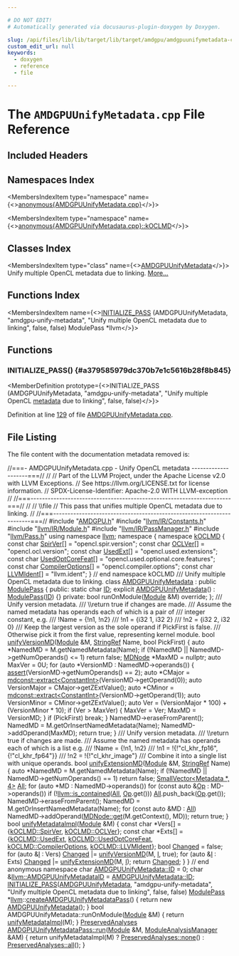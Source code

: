 ```yaml
---

# DO NOT EDIT!
# Automatically generated via docusaurus-plugin-doxygen by Doxygen.

slug: /api/files/lib/lib/target/lib/target/amdgpu/amdgpuunifymetadata-cpp
custom_edit_url: null
keywords:
  - doxygen
  - reference
  - file

---
```





# The `AMDGPUUnifyMetadata.cpp` File Reference

<DoxygenPage pluginConfig={pluginConfig}>



## Included Headers

<IncludesList>
<IncludesListItem
  filePath="AMDGPU.h"
  permalink="/docs/api/files/lib/lib/target/lib/target/amdgpu/amdgpu-h"
  isLocal="true" />
<IncludesListItem
  filePath="llvm/IR/Constants.h"
  permalink="/docs/api/files/include/include/llvm/include/llvm/ir/constants-h"
  isLocal="true" />
<IncludesListItem
  filePath="llvm/IR/Module.h"
  permalink="/docs/api/files/include/include/llvm/include/llvm/ir/module-h"
  isLocal="true" />
<IncludesListItem
  filePath="llvm/IR/PassManager.h"
  permalink="/docs/api/files/include/include/llvm/include/llvm/ir/passmanager-h"
  isLocal="true" />
<IncludesListItem
  filePath="llvm/Pass.h"
  permalink="/docs/api/files/include/include/llvm/pass-h"
  isLocal="true" />
</IncludesList>

## Namespaces Index

<MembersIndex>

<MembersIndexItem
  type="namespace"
  name={<><a href="/docs/api/namespaces/anonymous-amdgpuunifymetadata-cpp-">anonymous&#123;AMDGPUUnifyMetadata.cpp&#125;</a></>}>
</MembersIndexItem>

<MembersIndexItem
  type="namespace"
  name={<><a href="/docs/api/namespaces/anonymous-amdgpuunifymetadata-cpp-/koclmd">anonymous&#123;AMDGPUUnifyMetadata.cpp&#125;::kOCLMD</a></>}>
</MembersIndexItem>

</MembersIndex>

## Classes Index

<MembersIndex>

<MembersIndexItem
  type="class"
  name={<><a href="/docs/api/classes/anonymous-namespace-amdgpuunifymetadata-cpp-/amdgpuunifymetadata">AMDGPUUnifyMetadata</a></>}>
Unify multiple OpenCL metadata due to linking. <a href="/docs/api/classes/anonymous-namespace-amdgpuunifymetadata-cpp-/amdgpuunifymetadata/#details">More...</a>
</MembersIndexItem>

</MembersIndex>

## Functions Index

<MembersIndex>

<MembersIndexItem
  name={<><a href="#a379585979dc370b7e1c5616b28f8b845">INITIALIZE&#95;PASS</a> (AMDGPUUnifyMetadata, &quot;amdgpu-unify-metadata&quot;, &quot;Unify multiple OpenCL metadata due to linking&quot;, false, false) ModulePass &#42;llvm</>}>
</MembersIndexItem>

</MembersIndex>


<SectionDefinition>

## Functions

### INITIALIZE&#95;PASS() {#a379585979dc370b7e1c5616b28f8b845}

<MemberDefinition
  prototype={<>INITIALIZE&#95;PASS (AMDGPUUnifyMetadata, &quot;amdgpu-unify-metadata&quot;, &quot;Unify multiple OpenCL <a href="/docs/api/files/lib/lib/target/lib/target/amdgpu/amdgpuannotateuniformvalues-cpp/#a3cd36c33be3dfbc64aa6da755a47e6b1">metadata</a> due to linking&quot;, false, false)</>}>

Definition at line <a href="#l00129">129</a> of file <a href="/docs/api/files/lib/lib/target/lib/target/amdgpu/amdgpuunifymetadata-cpp">AMDGPUUnifyMetadata.cpp</a>.
</MemberDefinition>

</SectionDefinition>

## File Listing

The file content with the documentation metadata removed is:

<ProgramListing>

<Link id="l00001" /><CodeLine lineNumber="1"><Highlight kind="comment">//===- AMDGPUUnifyMetadata.cpp - Unify OpenCL metadata --------------------===//</Highlight><Highlight kind="normal"></Highlight></CodeLine>
<Link id="l00002" /><CodeLine lineNumber="2"><Highlight kind="normal"></Highlight><Highlight kind="comment">//</Highlight><Highlight kind="normal"></Highlight></CodeLine>
<Link id="l00003" /><CodeLine lineNumber="3"><Highlight kind="normal"></Highlight><Highlight kind="comment">// Part of the LLVM Project, under the Apache License v2.0 with LLVM Exceptions.</Highlight><Highlight kind="normal"></Highlight></CodeLine>
<Link id="l00004" /><CodeLine lineNumber="4"><Highlight kind="normal"></Highlight><Highlight kind="comment">// See https://llvm.org/LICENSE.txt for license information.</Highlight><Highlight kind="normal"></Highlight></CodeLine>
<Link id="l00005" /><CodeLine lineNumber="5"><Highlight kind="normal"></Highlight><Highlight kind="comment">// SPDX-License-Identifier: Apache-2.0 WITH LLVM-exception</Highlight><Highlight kind="normal"></Highlight></CodeLine>
<Link id="l00006" /><CodeLine lineNumber="6"><Highlight kind="normal"></Highlight><Highlight kind="comment">//</Highlight><Highlight kind="normal"></Highlight></CodeLine>
<Link id="l00007" /><CodeLine lineNumber="7"><Highlight kind="normal"></Highlight><Highlight kind="comment">//===----------------------------------------------------------------------===//</Highlight><Highlight kind="normal"></Highlight></CodeLine>
<Link id="l00008" /><CodeLine lineNumber="8"><Highlight kind="normal"></Highlight><Highlight kind="comment">//</Highlight><Highlight kind="normal"></Highlight></CodeLine>
<Link id="l00009" /><CodeLine lineNumber="9"><Highlight kind="normal"></Highlight><Highlight kind="comment">// \\file</Highlight><Highlight kind="normal"></Highlight></CodeLine>
<Link id="l00010" /><CodeLine lineNumber="10"><Highlight kind="normal"></Highlight><Highlight kind="comment">// This pass that unifies multiple OpenCL metadata due to linking.</Highlight><Highlight kind="normal"></Highlight></CodeLine>
<Link id="l00011" /><CodeLine lineNumber="11"><Highlight kind="normal"></Highlight><Highlight kind="comment">//</Highlight><Highlight kind="normal"></Highlight></CodeLine>
<Link id="l00012" /><CodeLine lineNumber="12"><Highlight kind="normal"></Highlight><Highlight kind="comment">//===----------------------------------------------------------------------===//</Highlight><Highlight kind="normal"></Highlight></CodeLine>
<Link id="l00013" /><CodeLine lineNumber="13"><Highlight kind="normal"></Highlight></CodeLine>
<Link id="l00014" /><CodeLine lineNumber="14"><Highlight kind="normal"></Highlight><Highlight kind="preprocessor">#include &quot;<a href="/docs/api/files/lib/lib/target/lib/target/amdgpu/amdgpu-h">AMDGPU.h</a>&quot;</Highlight><Highlight kind="normal"></Highlight></CodeLine>
<Link id="l00015" /><CodeLine lineNumber="15"><Highlight kind="normal"></Highlight><Highlight kind="preprocessor">#include &quot;<a href="/docs/api/files/include/include/llvm/include/llvm/ir/constants-h">llvm/IR/Constants.h</a>&quot;</Highlight><Highlight kind="normal"></Highlight></CodeLine>
<Link id="l00016" /><CodeLine lineNumber="16"><Highlight kind="normal"></Highlight><Highlight kind="preprocessor">#include &quot;<a href="/docs/api/files/include/include/llvm/include/llvm/ir/module-h">llvm/IR/Module.h</a>&quot;</Highlight><Highlight kind="normal"></Highlight></CodeLine>
<Link id="l00017" /><CodeLine lineNumber="17"><Highlight kind="normal"></Highlight><Highlight kind="preprocessor">#include &quot;<a href="/docs/api/files/include/include/llvm/include/llvm/ir/passmanager-h">llvm/IR/PassManager.h</a>&quot;</Highlight><Highlight kind="normal"></Highlight></CodeLine>
<Link id="l00018" /><CodeLine lineNumber="18"><Highlight kind="normal"></Highlight><Highlight kind="preprocessor">#include &quot;<a href="/docs/api/files/include/include/llvm/pass-h">llvm/Pass.h</a>&quot;</Highlight><Highlight kind="normal"></Highlight></CodeLine>
<Link id="l00019" /><CodeLine lineNumber="19"><Highlight kind="normal"></Highlight></CodeLine>
<Link id="l00020" /><CodeLine lineNumber="20"><Highlight kind="normal"></Highlight><Highlight kind="keyword">using namespace </Highlight><Highlight kind="normal"><a href="/docs/api/namespaces/llvm">llvm</a>;</Highlight></CodeLine>
<Link id="l00021" /><CodeLine lineNumber="21"><Highlight kind="normal"></Highlight></CodeLine>
<Link id="l00022" /><CodeLine lineNumber="22" lineLink="/docs/api/namespaces/anonymous-amdgpuunifymetadata-cpp-"><Highlight kind="normal"></Highlight><Highlight kind="keyword">namespace </Highlight><Highlight kind="normal">&#123;</Highlight></CodeLine>
<Link id="l00023" /><CodeLine lineNumber="23"><Highlight kind="normal"></Highlight></CodeLine>
<Link id="l00024" /><CodeLine lineNumber="24" lineLink="/docs/api/namespaces/anonymous-amdgpuunifymetadata-cpp-/koclmd"><Highlight kind="normal">  </Highlight><Highlight kind="keyword">namespace </Highlight><Highlight kind="normal"><a href="/docs/api/namespaces/anonymous-amdgpuunifymetadata-cpp-/koclmd">kOCLMD</a> &#123;</Highlight></CodeLine>
<Link id="l00025" /><CodeLine lineNumber="25"><Highlight kind="normal"></Highlight></CodeLine>
<Link id="l00026" /><CodeLine lineNumber="26" lineLink="/docs/api/namespaces/anonymous-amdgpuunifymetadata-cpp-/koclmd/#a2cd3612dc08a1e821886207ac1c8b11a"><Highlight kind="normal">    </Highlight><Highlight kind="keyword">const</Highlight><Highlight kind="normal"> </Highlight><Highlight kind="keywordtype">char</Highlight><Highlight kind="normal"> <a href="/docs/api/namespaces/anonymous-amdgpuunifymetadata-cpp-/koclmd/#a2cd3612dc08a1e821886207ac1c8b11a">SpirVer</a>&#91;&#93;            = </Highlight><Highlight kind="stringliteral">&quot;opencl.spir.version&quot;</Highlight><Highlight kind="normal">;</Highlight></CodeLine>
<Link id="l00027" /><CodeLine lineNumber="27" lineLink="/docs/api/namespaces/anonymous-amdgpuunifymetadata-cpp-/koclmd/#a58ee873753d9be926610869bdb372789"><Highlight kind="normal">    </Highlight><Highlight kind="keyword">const</Highlight><Highlight kind="normal"> </Highlight><Highlight kind="keywordtype">char</Highlight><Highlight kind="normal"> <a href="/docs/api/namespaces/anonymous-amdgpuunifymetadata-cpp-/koclmd/#a58ee873753d9be926610869bdb372789">OCLVer</a>&#91;&#93;             = </Highlight><Highlight kind="stringliteral">&quot;opencl.ocl.version&quot;</Highlight><Highlight kind="normal">;</Highlight></CodeLine>
<Link id="l00028" /><CodeLine lineNumber="28" lineLink="/docs/api/namespaces/anonymous-amdgpuunifymetadata-cpp-/koclmd/#a9218d0e3dcce571246846d808c7999d7"><Highlight kind="normal">    </Highlight><Highlight kind="keyword">const</Highlight><Highlight kind="normal"> </Highlight><Highlight kind="keywordtype">char</Highlight><Highlight kind="normal"> <a href="/docs/api/namespaces/anonymous-amdgpuunifymetadata-cpp-/koclmd/#a9218d0e3dcce571246846d808c7999d7">UsedExt</a>&#91;&#93;            = </Highlight><Highlight kind="stringliteral">&quot;opencl.used.extensions&quot;</Highlight><Highlight kind="normal">;</Highlight></CodeLine>
<Link id="l00029" /><CodeLine lineNumber="29" lineLink="/docs/api/namespaces/anonymous-amdgpuunifymetadata-cpp-/koclmd/#a6e7a391c6e7b866fcfd8f2857abff41e"><Highlight kind="normal">    </Highlight><Highlight kind="keyword">const</Highlight><Highlight kind="normal"> </Highlight><Highlight kind="keywordtype">char</Highlight><Highlight kind="normal"> <a href="/docs/api/namespaces/anonymous-amdgpuunifymetadata-cpp-/koclmd/#a6e7a391c6e7b866fcfd8f2857abff41e">UsedOptCoreFeat</a>&#91;&#93;    = </Highlight><Highlight kind="stringliteral">&quot;opencl.used.optional.core.features&quot;</Highlight><Highlight kind="normal">;</Highlight></CodeLine>
<Link id="l00030" /><CodeLine lineNumber="30" lineLink="/docs/api/namespaces/anonymous-amdgpuunifymetadata-cpp-/koclmd/#a7b13ffc4f9ce44bd46177b1402e2bad3"><Highlight kind="normal">    </Highlight><Highlight kind="keyword">const</Highlight><Highlight kind="normal"> </Highlight><Highlight kind="keywordtype">char</Highlight><Highlight kind="normal"> <a href="/docs/api/namespaces/anonymous-amdgpuunifymetadata-cpp-/koclmd/#a7b13ffc4f9ce44bd46177b1402e2bad3">CompilerOptions</a>&#91;&#93;    = </Highlight><Highlight kind="stringliteral">&quot;opencl.compiler.options&quot;</Highlight><Highlight kind="normal">;</Highlight></CodeLine>
<Link id="l00031" /><CodeLine lineNumber="31" lineLink="/docs/api/namespaces/anonymous-amdgpuunifymetadata-cpp-/koclmd/#a20434ac3c8d4c8653aa86f9b0ba22205"><Highlight kind="normal">    </Highlight><Highlight kind="keyword">const</Highlight><Highlight kind="normal"> </Highlight><Highlight kind="keywordtype">char</Highlight><Highlight kind="normal"> <a href="/docs/api/namespaces/anonymous-amdgpuunifymetadata-cpp-/koclmd/#a20434ac3c8d4c8653aa86f9b0ba22205">LLVMIdent</a>&#91;&#93;          = </Highlight><Highlight kind="stringliteral">&quot;llvm.ident&quot;</Highlight><Highlight kind="normal">;</Highlight></CodeLine>
<Link id="l00032" /><CodeLine lineNumber="32"><Highlight kind="normal"></Highlight></CodeLine>
<Link id="l00033" /><CodeLine lineNumber="33"><Highlight kind="normal">  &#125; </Highlight><Highlight kind="comment">// end namespace kOCLMD</Highlight><Highlight kind="normal"></Highlight></CodeLine>
<Link id="l00034" /><CodeLine lineNumber="34"><Highlight kind="normal"></Highlight><Highlight kind="comment"></Highlight></CodeLine>
<Link id="l00035" /><CodeLine lineNumber="35"><Highlight kind="comment">  /// Unify multiple OpenCL metadata due to linking.</Highlight><Highlight kind="normal"></Highlight></CodeLine>
<Link id="l00036" /><CodeLine lineNumber="36" lineLink="/docs/api/classes/anonymous-namespace-amdgpuunifymetadata-cpp-/amdgpuunifymetadata"><Highlight kind="normal">  </Highlight><Highlight kind="keyword">class </Highlight><Highlight kind="normal"><a href="/docs/api/classes/anonymous-namespace-amdgpuunifymetadata-cpp-/amdgpuunifymetadata/#aab2f04ef7ca67cd075763302b8cfe1ab">AMDGPUUnifyMetadata</a> : </Highlight><Highlight kind="keyword">public</Highlight><Highlight kind="normal"> <a href="/docs/api/classes/llvm/modulepass/#a723659a08d210f4f566887bda3f9f976">ModulePass</a> &#123;</Highlight></CodeLine>
<Link id="l00037" /><CodeLine lineNumber="37"><Highlight kind="normal">  </Highlight><Highlight kind="keyword">public</Highlight><Highlight kind="normal">:</Highlight></CodeLine>
<Link id="l00038" /><CodeLine lineNumber="38" lineLink="/docs/api/classes/anonymous-namespace-amdgpuunifymetadata-cpp-/amdgpuunifymetadata/#a42eb8e9023209c626f242a4afc67f9be"><Highlight kind="normal">    </Highlight><Highlight kind="keyword">static</Highlight><Highlight kind="normal"> </Highlight><Highlight kind="keywordtype">char</Highlight><Highlight kind="normal"> <a href="/docs/api/classes/anonymous-namespace-amdgpuunifymetadata-cpp-/amdgpuunifymetadata/#a42eb8e9023209c626f242a4afc67f9be">ID</a>;</Highlight></CodeLine>
<Link id="l00039" /><CodeLine lineNumber="39"><Highlight kind="normal"></Highlight></CodeLine>
<Link id="l00040" /><CodeLine lineNumber="40" lineLink="/docs/api/classes/anonymous-namespace-amdgpuunifymetadata-cpp-/amdgpuunifymetadata/#aab2f04ef7ca67cd075763302b8cfe1ab"><Highlight kind="normal">    </Highlight><Highlight kind="keyword">explicit</Highlight><Highlight kind="normal"> <a href="/docs/api/classes/anonymous-namespace-amdgpuunifymetadata-cpp-/amdgpuunifymetadata/#aab2f04ef7ca67cd075763302b8cfe1ab">AMDGPUUnifyMetadata</a>() : <a href="/docs/api/classes/llvm/modulepass/#a723659a08d210f4f566887bda3f9f976">ModulePass</a>(<a href="/docs/api/classes/anonymous-namespace-amdgpuunifymetadata-cpp-/amdgpuunifymetadata/#a42eb8e9023209c626f242a4afc67f9be">ID</a>) &#123;&#125;</Highlight></CodeLine>
<Link id="l00041" /><CodeLine lineNumber="41"><Highlight kind="normal"></Highlight></CodeLine>
<Link id="l00042" /><CodeLine lineNumber="42"><Highlight kind="normal">  </Highlight><Highlight kind="keyword">private</Highlight><Highlight kind="normal">:</Highlight></CodeLine>
<Link id="l00043" /><CodeLine lineNumber="43"><Highlight kind="normal">    </Highlight><Highlight kind="keywordtype">bool</Highlight><Highlight kind="normal"> runOnModule(<a href="/docs/api/classes/llvm/module">Module</a> &amp;M) </Highlight><Highlight kind="keyword">override</Highlight><Highlight kind="normal">;</Highlight></CodeLine>
<Link id="l00044" /><CodeLine lineNumber="44"><Highlight kind="normal">  &#125;;</Highlight></CodeLine>
<Link id="l00045" /><CodeLine lineNumber="45"><Highlight kind="normal"></Highlight><Highlight kind="comment"></Highlight></CodeLine>
<Link id="l00046" /><CodeLine lineNumber="46"><Highlight kind="comment">    /// Unify version metadata.</Highlight></CodeLine>
<Link id="l00047" /><CodeLine lineNumber="47"><Highlight kind="comment">    /// \\return true if changes are made.</Highlight></CodeLine>
<Link id="l00048" /><CodeLine lineNumber="48"><Highlight kind="comment">    /// Assume the named metadata has operands each of which is a pair of</Highlight></CodeLine>
<Link id="l00049" /><CodeLine lineNumber="49"><Highlight kind="comment">    /// integer constant, e.g.</Highlight></CodeLine>
<Link id="l00050" /><CodeLine lineNumber="50"><Highlight kind="comment">    /// !Name = &#123;!n1, !n2&#125;</Highlight></CodeLine>
<Link id="l00051" /><CodeLine lineNumber="51"><Highlight kind="comment">    /// !n1 = &#123;i32 1, i32 2&#125;</Highlight></CodeLine>
<Link id="l00052" /><CodeLine lineNumber="52"><Highlight kind="comment">    /// !n2 = &#123;i32 2, i32 0&#125;</Highlight></CodeLine>
<Link id="l00053" /><CodeLine lineNumber="53"><Highlight kind="comment">    /// Keep the largest version as the sole operand if PickFirst is false.</Highlight></CodeLine>
<Link id="l00054" /><CodeLine lineNumber="54"><Highlight kind="comment">    /// Otherwise pick it from the first value, representing kernel module.</Highlight><Highlight kind="normal"></Highlight></CodeLine>
<Link id="l00055" /><CodeLine lineNumber="55" lineLink="/docs/api/namespaces/anonymous-amdgpuunifymetadata-cpp-/#a42808949a508a2f6e635b6ae584adcd5"><Highlight kind="normal">    </Highlight><Highlight kind="keywordtype">bool</Highlight><Highlight kind="normal"> <a href="/docs/api/namespaces/anonymous-amdgpuunifymetadata-cpp-/#a42808949a508a2f6e635b6ae584adcd5">unifyVersionMD</a>(<a href="/docs/api/classes/llvm/module">Module</a> &amp;M, <a href="/docs/api/classes/llvm/stringref">StringRef</a> Name, </Highlight><Highlight kind="keywordtype">bool</Highlight><Highlight kind="normal"> PickFirst) &#123;</Highlight></CodeLine>
<Link id="l00056" /><CodeLine lineNumber="56"><Highlight kind="normal">      </Highlight><Highlight kind="keyword">auto</Highlight><Highlight kind="normal"> &#42;NamedMD = M.getNamedMetadata(Name);</Highlight></CodeLine>
<Link id="l00057" /><CodeLine lineNumber="57"><Highlight kind="normal">      </Highlight><Highlight kind="keywordflow">if</Highlight><Highlight kind="normal"> (!NamedMD || NamedMD-&gt;getNumOperands() &lt;= 1)</Highlight></CodeLine>
<Link id="l00058" /><CodeLine lineNumber="58"><Highlight kind="normal">        </Highlight><Highlight kind="keywordflow">return</Highlight><Highlight kind="normal"> </Highlight><Highlight kind="keyword">false</Highlight><Highlight kind="normal">;</Highlight></CodeLine>
<Link id="l00059" /><CodeLine lineNumber="59"><Highlight kind="normal">      <a href="/docs/api/classes/llvm/mdnode">MDNode</a> &#42;MaxMD = </Highlight><Highlight kind="keyword">nullptr</Highlight><Highlight kind="normal">;</Highlight></CodeLine>
<Link id="l00060" /><CodeLine lineNumber="60"><Highlight kind="normal">      </Highlight><Highlight kind="keyword">auto</Highlight><Highlight kind="normal"> MaxVer = 0U;</Highlight></CodeLine>
<Link id="l00061" /><CodeLine lineNumber="61"><Highlight kind="normal">      </Highlight><Highlight kind="keywordflow">for</Highlight><Highlight kind="normal"> (</Highlight><Highlight kind="keyword">auto</Highlight><Highlight kind="normal"> &#42;VersionMD : NamedMD-&gt;operands()) &#123;</Highlight></CodeLine>
<Link id="l00062" /><CodeLine lineNumber="62"><Highlight kind="normal">        <a href="/docs/api/files/lib/lib/target/lib/target/amdgpu/silowercontrolflow-cpp/#a4868c5d81c5ccc98c47aeab6244346a0">assert</a>(VersionMD-&gt;getNumOperands() == 2);</Highlight></CodeLine>
<Link id="l00063" /><CodeLine lineNumber="63"><Highlight kind="normal">        </Highlight><Highlight kind="keyword">auto</Highlight><Highlight kind="normal"> &#42;CMajor = <a href="/docs/api/namespaces/llvm/mdconst/#ad938857d6c6603847adf3a8cbe403d17">mdconst::extract&lt;ConstantInt&gt;</a>(VersionMD-&gt;getOperand(0));</Highlight></CodeLine>
<Link id="l00064" /><CodeLine lineNumber="64"><Highlight kind="normal">        </Highlight><Highlight kind="keyword">auto</Highlight><Highlight kind="normal"> VersionMajor = CMajor-&gt;getZExtValue();</Highlight></CodeLine>
<Link id="l00065" /><CodeLine lineNumber="65"><Highlight kind="normal">        </Highlight><Highlight kind="keyword">auto</Highlight><Highlight kind="normal"> &#42;CMinor = <a href="/docs/api/namespaces/llvm/mdconst/#ad938857d6c6603847adf3a8cbe403d17">mdconst::extract&lt;ConstantInt&gt;</a>(VersionMD-&gt;getOperand(1));</Highlight></CodeLine>
<Link id="l00066" /><CodeLine lineNumber="66"><Highlight kind="normal">        </Highlight><Highlight kind="keyword">auto</Highlight><Highlight kind="normal"> VersionMinor = CMinor-&gt;getZExtValue();</Highlight></CodeLine>
<Link id="l00067" /><CodeLine lineNumber="67"><Highlight kind="normal">        </Highlight><Highlight kind="keyword">auto</Highlight><Highlight kind="normal"> Ver = (VersionMajor &#42; 100) + (VersionMinor &#42; 10);</Highlight></CodeLine>
<Link id="l00068" /><CodeLine lineNumber="68"><Highlight kind="normal">        </Highlight><Highlight kind="keywordflow">if</Highlight><Highlight kind="normal"> (Ver &gt; MaxVer) &#123;</Highlight></CodeLine>
<Link id="l00069" /><CodeLine lineNumber="69"><Highlight kind="normal">          MaxVer = Ver;</Highlight></CodeLine>
<Link id="l00070" /><CodeLine lineNumber="70"><Highlight kind="normal">          MaxMD = VersionMD;</Highlight></CodeLine>
<Link id="l00071" /><CodeLine lineNumber="71"><Highlight kind="normal">        &#125;</Highlight></CodeLine>
<Link id="l00072" /><CodeLine lineNumber="72"><Highlight kind="normal">        </Highlight><Highlight kind="keywordflow">if</Highlight><Highlight kind="normal"> (PickFirst)</Highlight></CodeLine>
<Link id="l00073" /><CodeLine lineNumber="73"><Highlight kind="normal">          </Highlight><Highlight kind="keywordflow">break</Highlight><Highlight kind="normal">;</Highlight></CodeLine>
<Link id="l00074" /><CodeLine lineNumber="74"><Highlight kind="normal">      &#125;</Highlight></CodeLine>
<Link id="l00075" /><CodeLine lineNumber="75"><Highlight kind="normal">      NamedMD-&gt;eraseFromParent();</Highlight></CodeLine>
<Link id="l00076" /><CodeLine lineNumber="76"><Highlight kind="normal">      NamedMD = M.getOrInsertNamedMetadata(Name);</Highlight></CodeLine>
<Link id="l00077" /><CodeLine lineNumber="77"><Highlight kind="normal">      NamedMD-&gt;addOperand(MaxMD);</Highlight></CodeLine>
<Link id="l00078" /><CodeLine lineNumber="78"><Highlight kind="normal">      </Highlight><Highlight kind="keywordflow">return</Highlight><Highlight kind="normal"> </Highlight><Highlight kind="keyword">true</Highlight><Highlight kind="normal">;</Highlight></CodeLine>
<Link id="l00079" /><CodeLine lineNumber="79"><Highlight kind="normal">    &#125;</Highlight></CodeLine>
<Link id="l00080" /><CodeLine lineNumber="80"><Highlight kind="normal"></Highlight><Highlight kind="comment"></Highlight></CodeLine>
<Link id="l00081" /><CodeLine lineNumber="81"><Highlight kind="comment">  /// Unify version metadata.</Highlight></CodeLine>
<Link id="l00082" /><CodeLine lineNumber="82"><Highlight kind="comment">  /// \\return true if changes are made.</Highlight></CodeLine>
<Link id="l00083" /><CodeLine lineNumber="83"><Highlight kind="comment">  /// Assume the named metadata has operands each of which is a list e.g.</Highlight></CodeLine>
<Link id="l00084" /><CodeLine lineNumber="84"><Highlight kind="comment">  /// !Name = &#123;!n1, !n2&#125;</Highlight></CodeLine>
<Link id="l00085" /><CodeLine lineNumber="85"><Highlight kind="comment">  /// !n1 = !&#123;!&quot;cl&#95;khr&#95;fp16&quot;, &#123;!&quot;cl&#95;khr&#95;fp64&quot;&#125;&#125;</Highlight></CodeLine>
<Link id="l00086" /><CodeLine lineNumber="86"><Highlight kind="comment">  /// !n2 = !&#123;!&quot;cl&#95;khr&#95;image&quot;&#125;</Highlight></CodeLine>
<Link id="l00087" /><CodeLine lineNumber="87"><Highlight kind="comment">  /// Combine it into a single list with unique operands.</Highlight><Highlight kind="normal"></Highlight></CodeLine>
<Link id="l00088" /><CodeLine lineNumber="88" lineLink="/docs/api/namespaces/anonymous-amdgpuunifymetadata-cpp-/#afe1326abb7803c9088d08b7348c8b5e6"><Highlight kind="normal">  </Highlight><Highlight kind="keywordtype">bool</Highlight><Highlight kind="normal"> <a href="/docs/api/namespaces/anonymous-amdgpuunifymetadata-cpp-/#afe1326abb7803c9088d08b7348c8b5e6">unifyExtensionMD</a>(<a href="/docs/api/classes/llvm/module">Module</a> &amp;M, <a href="/docs/api/classes/llvm/stringref">StringRef</a> Name) &#123;</Highlight></CodeLine>
<Link id="l00089" /><CodeLine lineNumber="89"><Highlight kind="normal">    </Highlight><Highlight kind="keyword">auto</Highlight><Highlight kind="normal"> &#42;NamedMD = M.getNamedMetadata(Name);</Highlight></CodeLine>
<Link id="l00090" /><CodeLine lineNumber="90"><Highlight kind="normal">    </Highlight><Highlight kind="keywordflow">if</Highlight><Highlight kind="normal"> (!NamedMD || NamedMD-&gt;getNumOperands() == 1)</Highlight></CodeLine>
<Link id="l00091" /><CodeLine lineNumber="91"><Highlight kind="normal">      </Highlight><Highlight kind="keywordflow">return</Highlight><Highlight kind="normal"> </Highlight><Highlight kind="keyword">false</Highlight><Highlight kind="normal">;</Highlight></CodeLine>
<Link id="l00092" /><CodeLine lineNumber="92"><Highlight kind="normal"></Highlight></CodeLine>
<Link id="l00093" /><CodeLine lineNumber="93"><Highlight kind="normal">    <a href="/docs/api/classes/llvm/smallvector">SmallVector&lt;Metadata &#42;, 4&gt;</a> <a href="/docs/api/namespaces/llvm/#a230980cf62b697d22ffdda32f6118e27ab1c94ca2fbc3e78fc30069c8d0f01680">All</a>;</Highlight></CodeLine>
<Link id="l00094" /><CodeLine lineNumber="94"><Highlight kind="normal">    </Highlight><Highlight kind="keywordflow">for</Highlight><Highlight kind="normal"> (</Highlight><Highlight kind="keyword">auto</Highlight><Highlight kind="normal"> &#42;MD : NamedMD-&gt;operands())</Highlight></CodeLine>
<Link id="l00095" /><CodeLine lineNumber="95"><Highlight kind="normal">      </Highlight><Highlight kind="keywordflow">for</Highlight><Highlight kind="normal"> (</Highlight><Highlight kind="keyword">const</Highlight><Highlight kind="normal"> </Highlight><Highlight kind="keyword">auto</Highlight><Highlight kind="normal"> &amp;<a href="/docs/api/namespaces/llvm/#ab471937b9a227e70c7fe8bd9604014d6">Op</a> : MD-&gt;operands())</Highlight></CodeLine>
<Link id="l00096" /><CodeLine lineNumber="96"><Highlight kind="normal">        </Highlight><Highlight kind="keywordflow">if</Highlight><Highlight kind="normal"> (!<a href="/docs/api/namespaces/llvm/#acd1cd968cb420c82d70926920fcdc7d7">llvm::is&#95;contained</a>(<a href="/docs/api/namespaces/llvm/#a230980cf62b697d22ffdda32f6118e27ab1c94ca2fbc3e78fc30069c8d0f01680">All</a>, <a href="/docs/api/namespaces/llvm/#ab471937b9a227e70c7fe8bd9604014d6">Op</a>.get()))</Highlight></CodeLine>
<Link id="l00097" /><CodeLine lineNumber="97"><Highlight kind="normal">          <a href="/docs/api/namespaces/llvm/#a230980cf62b697d22ffdda32f6118e27ab1c94ca2fbc3e78fc30069c8d0f01680">All</a>.push&#95;back(<a href="/docs/api/namespaces/llvm/#ab471937b9a227e70c7fe8bd9604014d6">Op</a>.get());</Highlight></CodeLine>
<Link id="l00098" /><CodeLine lineNumber="98"><Highlight kind="normal"></Highlight></CodeLine>
<Link id="l00099" /><CodeLine lineNumber="99"><Highlight kind="normal">    NamedMD-&gt;eraseFromParent();</Highlight></CodeLine>
<Link id="l00100" /><CodeLine lineNumber="100"><Highlight kind="normal">    NamedMD = M.getOrInsertNamedMetadata(Name);</Highlight></CodeLine>
<Link id="l00101" /><CodeLine lineNumber="101"><Highlight kind="normal">    </Highlight><Highlight kind="keywordflow">for</Highlight><Highlight kind="normal"> (</Highlight><Highlight kind="keyword">const</Highlight><Highlight kind="normal"> </Highlight><Highlight kind="keyword">auto</Highlight><Highlight kind="normal"> &amp;MD : <a href="/docs/api/namespaces/llvm/#a230980cf62b697d22ffdda32f6118e27ab1c94ca2fbc3e78fc30069c8d0f01680">All</a>)</Highlight></CodeLine>
<Link id="l00102" /><CodeLine lineNumber="102"><Highlight kind="normal">      NamedMD-&gt;addOperand(<a href="/docs/api/classes/llvm/mdnode/#a7d10a7b9b7f40b04d27ed97c38ea1950">MDNode::get</a>(M.getContext(), MD));</Highlight></CodeLine>
<Link id="l00103" /><CodeLine lineNumber="103"><Highlight kind="normal"></Highlight></CodeLine>
<Link id="l00104" /><CodeLine lineNumber="104"><Highlight kind="normal">    </Highlight><Highlight kind="keywordflow">return</Highlight><Highlight kind="normal"> </Highlight><Highlight kind="keyword">true</Highlight><Highlight kind="normal">;</Highlight></CodeLine>
<Link id="l00105" /><CodeLine lineNumber="105"><Highlight kind="normal">  &#125;</Highlight></CodeLine>
<Link id="l00106" /><CodeLine lineNumber="106"><Highlight kind="normal"></Highlight></CodeLine>
<Link id="l00107" /><CodeLine lineNumber="107" lineLink="/docs/api/namespaces/anonymous-amdgpuunifymetadata-cpp-/#a0c3148760d2e3e57a1eeefdefba4a574"><Highlight kind="normal">  </Highlight><Highlight kind="keywordtype">bool</Highlight><Highlight kind="normal"> <a href="/docs/api/namespaces/anonymous-amdgpuunifymetadata-cpp-/#a0c3148760d2e3e57a1eeefdefba4a574">unifyMetadataImpl</a>(<a href="/docs/api/classes/llvm/module">Module</a> &amp;M) &#123;</Highlight></CodeLine>
<Link id="l00108" /><CodeLine lineNumber="108"><Highlight kind="normal">    </Highlight><Highlight kind="keyword">const</Highlight><Highlight kind="normal"> </Highlight><Highlight kind="keywordtype">char</Highlight><Highlight kind="normal"> &#42;Vers&#91;&#93; = &#123;<a href="/docs/api/namespaces/anonymous-amdgpuunifymetadata-cpp-/koclmd/#a2cd3612dc08a1e821886207ac1c8b11a">kOCLMD::SpirVer</a>, <a href="/docs/api/namespaces/anonymous-amdgpuunifymetadata-cpp-/koclmd/#a58ee873753d9be926610869bdb372789">kOCLMD::OCLVer</a>&#125;;</Highlight></CodeLine>
<Link id="l00109" /><CodeLine lineNumber="109"><Highlight kind="normal">    </Highlight><Highlight kind="keyword">const</Highlight><Highlight kind="normal"> </Highlight><Highlight kind="keywordtype">char</Highlight><Highlight kind="normal"> &#42;Exts&#91;&#93; = &#123;<a href="/docs/api/namespaces/anonymous-amdgpuunifymetadata-cpp-/koclmd/#a9218d0e3dcce571246846d808c7999d7">kOCLMD::UsedExt</a>, <a href="/docs/api/namespaces/anonymous-amdgpuunifymetadata-cpp-/koclmd/#a6e7a391c6e7b866fcfd8f2857abff41e">kOCLMD::UsedOptCoreFeat</a>,</Highlight></CodeLine>
<Link id="l00110" /><CodeLine lineNumber="110"><Highlight kind="normal">                          <a href="/docs/api/namespaces/anonymous-amdgpuunifymetadata-cpp-/koclmd/#a7b13ffc4f9ce44bd46177b1402e2bad3">kOCLMD::CompilerOptions</a>, <a href="/docs/api/namespaces/anonymous-amdgpuunifymetadata-cpp-/koclmd/#a20434ac3c8d4c8653aa86f9b0ba22205">kOCLMD::LLVMIdent</a>&#125;;</Highlight></CodeLine>
<Link id="l00111" /><CodeLine lineNumber="111"><Highlight kind="normal"></Highlight></CodeLine>
<Link id="l00112" /><CodeLine lineNumber="112"><Highlight kind="normal">    </Highlight><Highlight kind="keywordtype">bool</Highlight><Highlight kind="normal"> <a href="/docs/api/groups/arcopt/#gaa57b1a4e6a1c79233913139635169cf1">Changed</a> = </Highlight><Highlight kind="keyword">false</Highlight><Highlight kind="normal">;</Highlight></CodeLine>
<Link id="l00113" /><CodeLine lineNumber="113"><Highlight kind="normal"></Highlight></CodeLine>
<Link id="l00114" /><CodeLine lineNumber="114"><Highlight kind="normal">    </Highlight><Highlight kind="keywordflow">for</Highlight><Highlight kind="normal"> (</Highlight><Highlight kind="keyword">auto</Highlight><Highlight kind="normal"> &amp;<a href="/docs/api/files/lib/lib/support/md5-cpp/#ac0eafdc9ee161b71e7af98af736952fd">I</a> : Vers)</Highlight></CodeLine>
<Link id="l00115" /><CodeLine lineNumber="115"><Highlight kind="normal">      <a href="/docs/api/groups/arcopt/#gaa57b1a4e6a1c79233913139635169cf1">Changed</a> |= <a href="/docs/api/namespaces/anonymous-amdgpuunifymetadata-cpp-/#a42808949a508a2f6e635b6ae584adcd5">unifyVersionMD</a>(M, <a href="/docs/api/files/lib/lib/support/md5-cpp/#ac0eafdc9ee161b71e7af98af736952fd">I</a>, </Highlight><Highlight kind="keyword">true</Highlight><Highlight kind="normal">);</Highlight></CodeLine>
<Link id="l00116" /><CodeLine lineNumber="116"><Highlight kind="normal"></Highlight></CodeLine>
<Link id="l00117" /><CodeLine lineNumber="117"><Highlight kind="normal">    </Highlight><Highlight kind="keywordflow">for</Highlight><Highlight kind="normal"> (</Highlight><Highlight kind="keyword">auto</Highlight><Highlight kind="normal"> &amp;<a href="/docs/api/files/lib/lib/support/md5-cpp/#ac0eafdc9ee161b71e7af98af736952fd">I</a> : Exts)</Highlight></CodeLine>
<Link id="l00118" /><CodeLine lineNumber="118"><Highlight kind="normal">      <a href="/docs/api/groups/arcopt/#gaa57b1a4e6a1c79233913139635169cf1">Changed</a> |= <a href="/docs/api/namespaces/anonymous-amdgpuunifymetadata-cpp-/#afe1326abb7803c9088d08b7348c8b5e6">unifyExtensionMD</a>(M, <a href="/docs/api/files/lib/lib/support/md5-cpp/#ac0eafdc9ee161b71e7af98af736952fd">I</a>);</Highlight></CodeLine>
<Link id="l00119" /><CodeLine lineNumber="119"><Highlight kind="normal"></Highlight></CodeLine>
<Link id="l00120" /><CodeLine lineNumber="120"><Highlight kind="normal">    </Highlight><Highlight kind="keywordflow">return</Highlight><Highlight kind="normal"> <a href="/docs/api/groups/arcopt/#gaa57b1a4e6a1c79233913139635169cf1">Changed</a>;</Highlight></CodeLine>
<Link id="l00121" /><CodeLine lineNumber="121"><Highlight kind="normal">  &#125;</Highlight></CodeLine>
<Link id="l00122" /><CodeLine lineNumber="122"><Highlight kind="normal"></Highlight></CodeLine>
<Link id="l00123" /><CodeLine lineNumber="123"><Highlight kind="normal">  &#125; </Highlight><Highlight kind="comment">// end anonymous namespace</Highlight><Highlight kind="normal"></Highlight></CodeLine>
<Link id="l00124" /><CodeLine lineNumber="124"><Highlight kind="normal"></Highlight></CodeLine>
<Link id="l00125" /><CodeLine lineNumber="125"><Highlight kind="normal">  </Highlight><Highlight kind="keywordtype">char</Highlight><Highlight kind="normal"> <a href="/docs/api/classes/anonymous-namespace-amdgpuunifymetadata-cpp-/amdgpuunifymetadata/#a42eb8e9023209c626f242a4afc67f9be">AMDGPUUnifyMetadata::ID</a> = 0;</Highlight></CodeLine>
<Link id="l00126" /><CodeLine lineNumber="126"><Highlight kind="normal"></Highlight></CodeLine>
<Link id="l00127" /><CodeLine lineNumber="127" lineLink="/docs/api/namespaces/llvm/#a9523e621bdba7d6e2b12fd6682be0712"><Highlight kind="normal">  </Highlight><Highlight kind="keywordtype">char</Highlight><Highlight kind="normal"> &amp;<a href="/docs/api/namespaces/llvm/#a9523e621bdba7d6e2b12fd6682be0712">llvm::AMDGPUUnifyMetadataID</a> = <a href="/docs/api/classes/anonymous-namespace-amdgpuunifymetadata-cpp-/amdgpuunifymetadata/#a42eb8e9023209c626f242a4afc67f9be">AMDGPUUnifyMetadata::ID</a>;</Highlight></CodeLine>
<Link id="l00128" /><CodeLine lineNumber="128"><Highlight kind="normal"></Highlight></CodeLine>
<Link id="l00129" /><CodeLine lineNumber="129" lineLink="#a379585979dc370b7e1c5616b28f8b845"><Highlight kind="normal">  <a href="/docs/api/files/include/include/llvm/passsupport-h/#af807c9595d50b45c0008924c4679c85c">INITIALIZE&#95;PASS</a>(<a href="/docs/api/classes/anonymous-namespace-amdgpuunifymetadata-cpp-/amdgpuunifymetadata/#aab2f04ef7ca67cd075763302b8cfe1ab">AMDGPUUnifyMetadata</a>, </Highlight><Highlight kind="stringliteral">&quot;amdgpu-unify-metadata&quot;</Highlight><Highlight kind="normal">,</Highlight></CodeLine>
<Link id="l00130" /><CodeLine lineNumber="130"><Highlight kind="normal">                  </Highlight><Highlight kind="stringliteral">&quot;Unify multiple OpenCL metadata due to linking&quot;</Highlight><Highlight kind="normal">, </Highlight><Highlight kind="keyword">false</Highlight><Highlight kind="normal">, </Highlight><Highlight kind="keyword">false</Highlight><Highlight kind="normal">)</Highlight></CodeLine>
<Link id="l00131" /><CodeLine lineNumber="131"><Highlight kind="normal"></Highlight></CodeLine>
<Link id="l00132" /><CodeLine lineNumber="132"><Highlight kind="normal">  <a href="/docs/api/classes/llvm/modulepass">ModulePass</a> &#42;<a href="/docs/api/namespaces/llvm">llvm</a>::<a href="/docs/api/namespaces/llvm/#a4ba85376a0513dc83a73b2930e8ef7d6">createAMDGPUUnifyMetadataPass</a>() &#123;</Highlight></CodeLine>
<Link id="l00133" /><CodeLine lineNumber="133"><Highlight kind="normal">    </Highlight><Highlight kind="keywordflow">return</Highlight><Highlight kind="normal"> </Highlight><Highlight kind="keyword">new</Highlight><Highlight kind="normal"> <a href="/docs/api/classes/anonymous-namespace-amdgpuunifymetadata-cpp-/amdgpuunifymetadata/#aab2f04ef7ca67cd075763302b8cfe1ab">AMDGPUUnifyMetadata</a>();</Highlight></CodeLine>
<Link id="l00134" /><CodeLine lineNumber="134"><Highlight kind="normal">  &#125;</Highlight></CodeLine>
<Link id="l00135" /><CodeLine lineNumber="135"><Highlight kind="normal"></Highlight></CodeLine>
<Link id="l00136" /><CodeLine lineNumber="136"><Highlight kind="normal">  </Highlight><Highlight kind="keywordtype">bool</Highlight><Highlight kind="normal"> AMDGPUUnifyMetadata::runOnModule(<a href="/docs/api/classes/llvm/module">Module</a> &amp;M) &#123;</Highlight></CodeLine>
<Link id="l00137" /><CodeLine lineNumber="137"><Highlight kind="normal">    </Highlight><Highlight kind="keywordflow">return</Highlight><Highlight kind="normal"> <a href="/docs/api/namespaces/anonymous-amdgpuunifymetadata-cpp-/#a0c3148760d2e3e57a1eeefdefba4a574">unifyMetadataImpl</a>(M);</Highlight></CodeLine>
<Link id="l00138" /><CodeLine lineNumber="138"><Highlight kind="normal">  &#125;</Highlight></CodeLine>
<Link id="l00139" /><CodeLine lineNumber="139"><Highlight kind="normal"></Highlight></CodeLine>
<Link id="l00140" /><CodeLine lineNumber="140" lineLink="/docs/api/structs/llvm/amdgpuunifymetadatapass/#a538284b7129994222827deed13f792cc"><Highlight kind="normal">  <a href="/docs/api/classes/llvm/preservedanalyses">PreservedAnalyses</a> <a href="/docs/api/structs/llvm/amdgpuunifymetadatapass/#a538284b7129994222827deed13f792cc">AMDGPUUnifyMetadataPass::run</a>(<a href="/docs/api/classes/llvm/module">Module</a> &amp;M,</Highlight></CodeLine>
<Link id="l00141" /><CodeLine lineNumber="141"><Highlight kind="normal">                                                 <a href="/docs/api/namespaces/llvm/#af9c9208365fd9ce11392b4d79485e259">ModuleAnalysisManager</a> &amp;AM) &#123;</Highlight></CodeLine>
<Link id="l00142" /><CodeLine lineNumber="142"><Highlight kind="normal">    </Highlight><Highlight kind="keywordflow">return</Highlight><Highlight kind="normal"> unifyMetadataImpl(M) ? <a href="/docs/api/classes/llvm/preservedanalyses/#a03797a73044a81cbc6a3409d6c72ee8f">PreservedAnalyses::none</a>()</Highlight></CodeLine>
<Link id="l00143" /><CodeLine lineNumber="143"><Highlight kind="normal">                                : <a href="/docs/api/classes/llvm/preservedanalyses/#a1258a1ff55557c27684010ebd7283712">PreservedAnalyses::all</a>();</Highlight></CodeLine>
<Link id="l00144" /><CodeLine lineNumber="144"><Highlight kind="normal">  &#125;</Highlight></CodeLine>

</ProgramListing>


</DoxygenPage>
